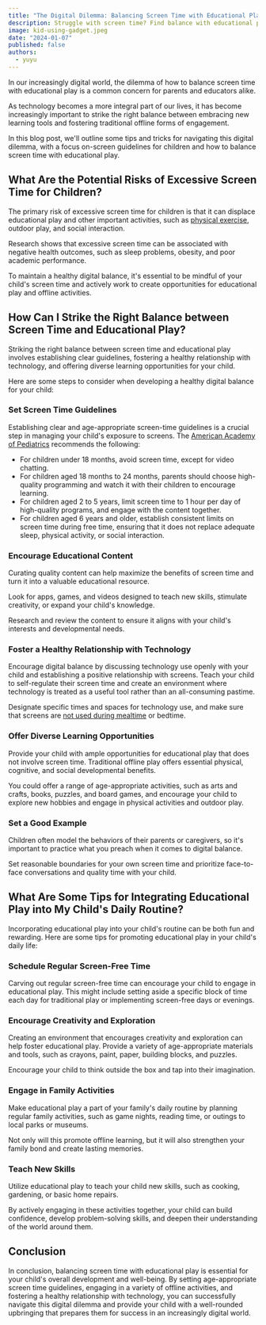 ```yaml
---
title: "The Digital Dilemma: Balancing Screen Time with Educational Play"
description: Struggle with screen time? Find balance with educational play options that offer a healthy alternative in the digital age.
image: kid-using-gadget.jpeg
date: "2024-01-07"
published: false
authors:
  - yuyu
---
```


In our increasingly digital world, the dilemma of how to balance screen time with educational play is a common concern for parents and educators alike.

As technology becomes a more integral part of our lives, it has become increasingly important to strike the right balance between embracing new learning tools and fostering traditional offline forms of engagement.

In this blog post, we'll outline some tips and tricks for navigating this digital dilemma, with a focus on-screen guidelines for children and how to balance screen time with <Link href="/blog/education-toys-help-kids-learn">educational play</Link>.

## What Are the Potential Risks of Excessive Screen Time for Children?

The primary risk of excessive screen time for children is that it can displace educational play and other important activities, such as <a href="https://www.clinicgeek.com/blog/fun-indoor-activities-home" title="Fun indoor activities for kids to enjoy at home">physical exercise</a>, outdoor play, and social interaction.

Research shows that excessive screen time can be associated with negative health outcomes, such as sleep problems, obesity, and poor academic performance.

To maintain a healthy digital balance, it's essential to be mindful of your child's screen time and actively work to create opportunities for educational play and offline activities.

## How Can I Strike the Right Balance between Screen Time and Educational Play?

Striking the right balance between screen time and educational play involves establishing clear guidelines, fostering a healthy relationship with technology, and offering diverse learning opportunities for your child.

Here are some steps to consider when developing a healthy digital balance for your child:

### Set Screen Time Guidelines

Establishing clear and age-appropriate screen-time guidelines is a crucial step in managing your child's exposure to screens. The <a href="https://www.aap.org/" target="_blank">American Academy of Pediatrics</a> recommends the following:

- For children under 18 months, avoid screen time, except for video chatting.
- For children aged 18 months to 24 months, parents should choose high-quality programming and watch it with their children to encourage learning.
- For children aged 2 to 5 years, limit screen time to 1 hour per day of high-quality programs, and engage with the content together.
- For children aged 6 years and older, establish consistent limits on screen time during free time, ensuring that it does not replace adequate sleep, physical activity, or social interaction.

### Encourage Educational Content

Curating quality content can help maximize the benefits of screen time and turn it into a valuable educational resource.

Look for apps, games, and videos designed to teach new skills, stimulate creativity, or expand your child's knowledge.

Research and review the content to ensure it aligns with your child's interests and developmental needs.

### Foster a Healthy Relationship with Technology

Encourage digital balance by discussing technology use openly with your child and establishing a positive relationship with screens. Teach your child to self-regulate their screen time and create an environment where technology is treated as a useful tool rather than an all-consuming pastime.

Designate specific times and spaces for technology use, and make sure that screens are <a href="https://www.clinicgeek.com/blog/good-children-eating-habits">not used during mealtime</a> or bedtime.

### Offer Diverse Learning Opportunities

Provide your child with ample opportunities for educational play that does not involve screen time. Traditional offline play offers essential physical, cognitive, and social developmental benefits.

You could offer a range of age-appropriate activities, such as arts and crafts, books, puzzles, and board games, and encourage your child to explore new hobbies and engage in physical activities and outdoor play.

### Set a Good Example

Children often model the behaviors of their parents or caregivers, so it's important to practice what you preach when it comes to digital balance.

Set reasonable boundaries for your own screen time and prioritize face-to-face conversations and quality time with your child.

## What Are Some Tips for Integrating Educational Play into My Child's Daily Routine?

Incorporating educational play into your child's routine can be both fun and rewarding. Here are some tips for promoting educational play in your child's daily life:

### Schedule Regular Screen-Free Time

Carving out regular screen-free time can encourage your child to engage in educational play. This might include setting aside a specific block of time each day for traditional play or implementing screen-free days or evenings.

### Encourage Creativity and Exploration

Creating an environment that encourages creativity and exploration can help <Link href="/blog/creative-play-grow">foster educational play</Link>. Provide a variety of age-appropriate materials and tools, such as crayons, paint, paper, building blocks, and puzzles.

Encourage your child to think outside the box and tap into their imagination.

### Engage in Family Activities

Make educational play a part of your family's daily routine by planning regular family activities, such as game nights, reading time, or outings to local parks or museums.

Not only will this promote offline learning, but it will also strengthen your family bond and create lasting memories.

### Teach New Skills

Utilize educational play to teach your child new skills, such as cooking, gardening, or basic home repairs.

By actively engaging in these activities together, your child can build confidence, develop problem-solving skills, and deepen their understanding of the world around them.

## Conclusion

In conclusion, balancing screen time with educational play is essential for your child's overall development and well-being. By setting age-appropriate screen time guidelines, engaging in a variety of offline activities, and fostering a healthy relationship with technology, you can successfully navigate this digital dilemma and provide your child with a well-rounded upbringing that prepares them for success in an increasingly digital world.
